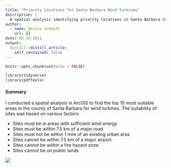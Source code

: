 ```yaml
---
title: "Priority Locations for Santa Barbara Wind Turbines"
description: |
  A spatial analysis identifying priority locations in Santa Barbara County for Wind Turbines. 
author:
  - name: Nicole Schmidt
    url: {}
date: 03-10-2021
output:
  distill::distill_article:
    self_contained: false
---
```



```r
knitr::opts_chunk$set(echo = FALSE)

library(tidyverse)
library(pdftools)

```

#### Summary
I conducted a spatial analysis in ArcGIS  to find the top 10 most suitable areas in the county of Santa Barbara for wind turbines. The suitability of sites was based on various factors:

- Sites must be in areas with sufficient wind energy 
- Sites must be within 7.5 km of a major road
- Sites must not be within 1 mile of an existing urban area
- Sites cannot be within 7.5 km of a major airport
- Sites cannot be within a fire hazard zone
- Sites cannot be on public lands

![](santabarbara_wind_turbine.jpg)


